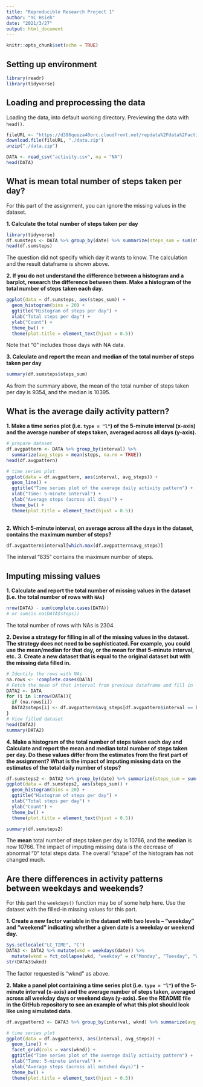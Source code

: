 ```yaml
---
title: "Reproducible Research Project 1"
author: "YC Hsieh"
date: "2021/3/27"
output: html_document
---
```


```r
knitr::opts_chunk$set(echo = TRUE)
```

## Setting up environment
```r
library(readr)
library(tidyverse)
```

## Loading and preprocessing the data

Loading the data, into default working directory.
Previewing the data with `head()`.

```r
fileURL <- "https://d396qusza40orc.cloudfront.net/repdata%2Fdata%2Factivity.zip"
download.file(fileURL, "./data.zip")
unzip("./data.zip")

DATA <- read_csv("activity.csv", na = "NA")
head(DATA)
```

## What is mean total number of steps taken per day?
For this part of the assignment, you can ignore the missing values in the dataset.

**1. Calculate the total number of steps taken per day**

```r
library(tidyverse)
df.sumsteps <- DATA %>% group_by(date) %>% summarize(steps_sum = sum(steps, na.rm = TRUE))
head(df.sumsteps)
```

The question did not specify which day it wants to know. The calculation and the result dataframe is shown above.

**2. If you do not understand the difference between a histogram and a barplot, research the difference between them. Make a histogram of the total number of steps taken each day.**

```r
ggplot(data = df.sumsteps, aes(steps_sum)) + 
  geom_histogram(bins = 20) + 
  ggtitle("Histogram of steps per day") +
  xlab("Total steps per day") +
  ylab("Count") +
  theme_bw() +
  theme(plot.title = element_text(hjust = 0.5))
```
Note that "0" includes those days with NA data.

**3. Calculate and report the mean and median of the total number of steps taken per day**

```r
summary(df.sumsteps$steps_sum)
```
As from the summary above, the mean of the total number of steps taken per day is 9354, and the median is 10395.

## What is the average daily activity pattern?

**1. Make a time series plot (i.e. ``type = "l"``) of the 5-minute interval (x-axis) and the average number of steps taken, averaged across all days (y-axis).**

```r
# prepare dataset
df.avgpattern <- DATA %>% group_by(interval) %>%
  summarize(avg_steps = mean(steps, na.rm = TRUE))
head(df.avgpattern)
```
```r
# time series plot
ggplot(data = df.avgpattern, aes(interval, avg_steps)) +
  geom_line() +
  ggtitle("Time series plot of the average daily activity pattern") +
  xlab("Time: 5-minute interval") +
  ylab("Average steps (across all days)") +
  theme_bw() +
  theme(plot.title = element_text(hjust = 0.5))
  
```


**2. Which 5-minute interval, on average across all the days in the dataset, contains the maximum number of steps?**

```r
df.avgpattern$interval[which.max(df.avgpattern$avg_steps)]
```
The interval "835" contains the maximum number of steps.

## Imputing missing values

**1. Calculate and report the total number of missing values in the dataset (i.e. the total number of rows with ```NAs```) **

```r
nrow(DATA) - sum(complete.cases(DATA))
# or sum(is.na(DATA$steps))
```

The total number of rows with NAs is 2304.

**2. Devise a strategy for filling in all of the missing values in the dataset. The strategy does not need to be sophisticated. For example, you could use the mean/median for that day, or the mean for that 5-minute interval, etc.**
**3. Create a new dataset that is equal to the original dataset but with the missing data filled in.**

```r
# Identify the rows with NAs
na.rows <- !complete.cases(DATA)
# Fetch the mean of that interval from previous dataframe and fill in
DATA2 <- DATA
for (i in 1:nrow(DATA)){
  if (na.rows[i])
  DATA2$steps[i] <- df.avgpattern$avg_steps[df.avgpattern$interval == DATA2$interval[i]]
}
# View filled dataset
head(DATA2)
summary(DATA2)
```

**4. Make a histogram of the total number of steps taken each day and Calculate and report the mean and median total number of steps taken per day. Do these values differ from the estimates from the first part of the assignment? What is the impact of imputing missing data on the estimates of the total daily number of steps?**

```r
df.sumsteps2 <- DATA2 %>% group_by(date) %>% summarize(steps_sum = sum(steps))
ggplot(data = df.sumsteps2, aes(steps_sum)) + 
  geom_histogram(bins = 20) + 
  ggtitle("Histogram of steps per day") +
  xlab("Total steps per day") +
  ylab("Count") +
  theme_bw() +
  theme(plot.title = element_text(hjust = 0.5))

summary(df.sumsteps2)
```
The **mean** total number of steps taken per day is 10766, and the **median** is now 10766.
The impact of imputing missing data is the decrease of abnormal "0" total steps data.
The overall "shape" of the histogram has not changed much.

## Are there differences in activity patterns between weekdays and weekends?
For this part the ```weekdays()``` function may be of some help here. Use the dataset with the filled-in missing values for this part.

**1. Create a new factor variable in the dataset with two levels – “weekday” and “weekend” indicating whether a given date is a weekday or weekend day.**

```r
Sys.setlocale("LC_TIME", "C")
DATA3 <- DATA2 %>% mutate(wkd = weekdays(date)) %>%
  mutate(wknd = fct_collapse(wkd, "weekday" = c("Monday", "Tuesday", "Wednesday", "Thursday", "Friday"), "weekend" = c("Saturday", "Sunday")))
str(DATA3$wknd)
```
The factor requested is "wknd" as above.

**2. Make a panel plot containing a time series plot (i.e. ```type = "l"```) of the 5-minute interval (x-axis) and the average number of steps taken, averaged across all weekday days or weekend days (y-axis). See the README file in the GitHub repository to see an example of what this plot should look like using simulated data.**

```r
df.avgpattern3 <- DATA3 %>% group_by(interval, wknd) %>% summarize(avg_steps = mean(steps, na.rm=TRUE))
```
```r
# time series plot
ggplot(data = df.avgpattern3, aes(interval, avg_steps)) +
  geom_line() +
  facet_grid(cols = vars(wknd)) +
  ggtitle("Time series plot of the average daily activity pattern") +
  xlab("Time: 5-minute interval") +
  ylab("Average steps (across all matched days)") +
  theme_bw() +
  theme(plot.title = element_text(hjust = 0.5))
```

